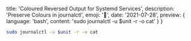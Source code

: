   title: 'Coloured Reversed Output for Systemd Services',
  description: 'Preserve Colours in journalctl',
  emoji: '🌈',
  date: '2021-07-28',
  preview: {
    language: 'bash',
    content: 'sudo journalctl -u $unit -r -o cat'
  }
}

```bash
sudo journalctl -u $unit -r -o cat
```
